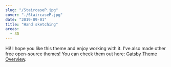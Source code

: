 ```yaml
---
slug: "/StaircaseP.jpg"
cover: "./StaircaseP.jpg"
date: "2019-09-01"
title: "Hand sketching"
areas:
  - 3D
---
```


Hi! I hope you like this theme and enjoy working with it. I've also made other free open-source themes! You can check them out here: [Gatsby Theme Overview](https://themes.lekoarts.de).
